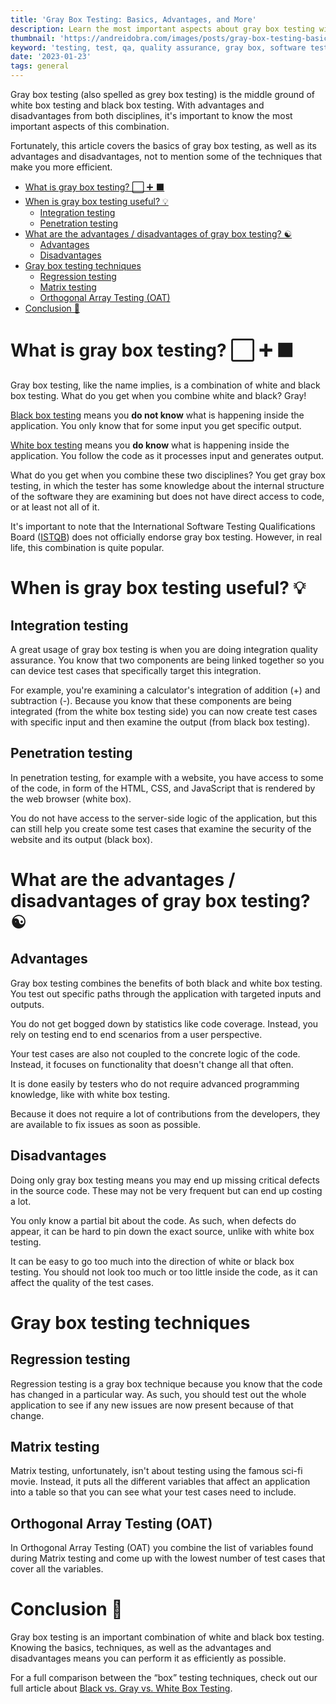 ```yaml
---
title: 'Gray Box Testing: Basics, Advantages, and More'
description: Learn the most important aspects about gray box testing with examples
thumbnail: 'https://andreidobra.com/images/posts/gray-box-testing-basics/gray-box-testing-header.png'
keyword: 'testing, test, qa, quality assurance, gray box, software testing, examples'
date: '2023-01-23'
tags: general
---
```


Gray box testing (also spelled as grey box testing) is the middle ground of white box testing and black box testing. With advantages and disadvantages from both disciplines, it's important to know the most important aspects of this combination.

Fortunately, this article covers the basics of gray box testing, as well as its advantages and disadvantages, not to mention some of the techniques that make you more efficient.

- [What is gray box testing? ⬜ ➕ ⬛](#what-is-gray-box-testing---)
- [When is gray box testing useful? 💡](#when-is-gray-box-testing-useful-)
  - [Integration testing](#integration-testing)
  - [Penetration testing](#penetration-testing)
- [What are the advantages / disadvantages of gray box testing? ☯](#what-are-the-advantages--disadvantages-of-gray-box-testing-)
  - [Advantages](#advantages)
  - [Disadvantages](#disadvantages)
- [Gray box testing techniques](#gray-box-testing-techniques)
  - [Regression testing](#regression-testing)
  - [Matrix testing](#matrix-testing)
  - [Orthogonal Array Testing (OAT)](#orthogonal-array-testing-oat)
- [Conclusion 🏁](#conclusion-)

# What is gray box testing? ⬜ ➕ ⬛

Gray box testing, like the name implies, is a combination of white and black box testing. What do you get when you combine white and black? Gray!

[Black box testing](https://andreidobra.com/blog/black-box-testing-basics/) means you **do not know** what is happening inside the application. You only know that for some input you get specific output.

[White box testing](https://andreidobra.com/blog/white-box-testing-basics/) means you **do know** what is happening inside the application. You follow the code as it processes input and generates output.

What do you get when you combine these two disciplines? You get gray box testing, in which the tester has some knowledge about the internal structure of the software they are examining but does not have direct access to code, or at least not all of it.

It's important to note that the International Software Testing Qualifications Board ([ISTQB](https://www.istqb.org/)) does not officially endorse gray box testing. However, in real life, this combination is quite popular.

# When is gray box testing useful? 💡

## Integration testing

A great usage of gray box testing is when you are doing integration quality assurance. You know that two components are being linked together so you can device test cases that specifically target this integration.

For example, you're examining a calculator's integration of addition (+) and subtraction (-). Because you know that these components are being integrated (from the white box testing side) you can now create test cases with specific input and then examine the output (from black box testing).

## Penetration testing

In penetration testing, for example with a website, you have access to some of the code, in form of the HTML, CSS, and JavaScript that is rendered by the web browser (white box).

You do not have access to the server-side logic of the application, but this can still help you create some test cases that examine the security of the website and its output (black box).

# What are the advantages / disadvantages of gray box testing? ☯

## Advantages

Gray box testing combines the benefits of both black and white box testing. You test out specific paths through the application with targeted inputs and outputs.

You do not get bogged down by statistics like code coverage. Instead, you rely on testing end to end scenarios from a user perspective.

Your test cases are also not coupled to the concrete logic of the code. Instead, it focuses on functionality that doesn't change all that often.

It is done easily by testers who do not require advanced programming knowledge, like with white box testing.

Because it does not require a lot of contributions from the developers, they are available to fix issues as soon as possible.

## Disadvantages

Doing only gray box testing means you may end up missing critical defects in the source code. These may not be very frequent but can end up costing a lot.

You only know a partial bit about the code. As such, when defects do appear, it can be hard to pin down the exact source, unlike with white box testing.

It can be easy to go too much into the direction of white or black box testing. You should not look too much or too little inside the code, as it can affect the quality of the test cases.

# Gray box testing techniques

## Regression testing

Regression testing is a gray box technique because you know that the code has changed in a particular way. As such, you should test out the whole application to see if any new issues are now present because of that change.

## Matrix testing

Matrix testing, unfortunately, isn't about testing using the famous sci-fi movie. Instead, it puts all the different variables that affect an application into a table so that you can see what your test cases need to include.

## Orthogonal Array Testing (OAT)

In Orthogonal Array Testing (OAT) you combine the list of variables found during Matrix testing and come up with the lowest number of test cases that cover all the variables.

# Conclusion 🏁

Gray box testing is an important combination of white and black box testing. Knowing the basics, techniques, as well as the advantages and disadvantages means you can perform it as efficiently as possible.

For a full comparison between the “box” testing techniques, check out our full article about [Black vs. Gray vs. White Box Testing](https://andreidobra.com/blog/black-vs-gray-vs-white-box-testing/).
